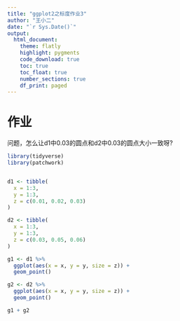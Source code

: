 ```yaml
---
title: "ggplot2之标度作业3"
author: "王小二"
date: "`r Sys.Date()`"
output: 
  html_document:
    theme: flatly
    highlight: pygments
    code_download: true
    toc: true
    toc_float: true
    number_sections: true
    df_print: paged
---
```





# 作业

问题，怎么让d1中0.03的圆点和d2中0.03的圆点大小一致呀?


```r
library(tidyverse)
library(patchwork)


d1 <- tibble(
  x = 1:3,
  y = 1:3,
  z = c(0.01, 0.02, 0.03)
)

d2 <- tibble(
  x = 1:3,
  y = 1:3,
  z = c(0.03, 0.05, 0.06)
)
```



```r
g1 <- d1 %>% 
  ggplot(aes(x = x, y = y, size = z)) +
  geom_point()

g2 <- d2 %>% 
  ggplot(aes(x = x, y = y, size = z)) +
  geom_point() 

g1 + g2
```


